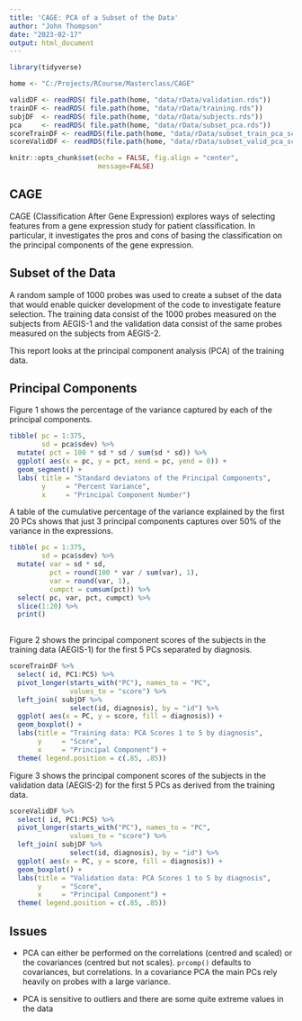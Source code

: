 ```yaml
---
title: 'CAGE: PCA of a Subset of the Data'
author: "John Thompson"
date: "2023-02-17"
output: html_document
---
```


```r
library(tidyverse)

home <- "C:/Projects/RCourse/Masterclass/CAGE"

validDF <- readRDS( file.path(home, "data/rData/validation.rds"))
trainDF <- readRDS( file.path(home, "data/rData/training.rds"))
subjDF  <- readRDS( file.path(home, "data/rData/subjects.rds"))
pca     <- readRDS( file.path(home, "data/rData/subset_pca.rds"))
scoreTrainDF <- readRDS(file.path(home, "data/rData/subset_train_pca_scores.rds"))
scoreValidDF <- readRDS(file.path(home, "data/rData/subset_valid_pca_scores.rds"))

knitr::opts_chunk$set(echo = FALSE, fig.align = "center",
                      message=FALSE)
```

## CAGE

CAGE (Classification After Gene Expression) explores ways of selecting features from a gene expression study for patient classification. In particular, it investigates the pros and cons of basing the classification on the principal components of the gene expression.

## Subset of the Data

A random sample of 1000 probes was used to create a subset of the data that would enable quicker development of the code to investigate feature selection. The training data consist of the 1000 probes measured on the subjects from AEGIS-1 and the validation data consist of the same probes measured on the subjects from AEGIS-2.

This report looks at the principal component analysis (PCA) of the training data.

## Principal Components

Figure 1 shows the percentage of the variance captured by each of the principal components.

```r
tibble( pc = 1:375,
        sd = pca$sdev) %>%
  mutate( pct = 100 * sd * sd / sum(sd * sd)) %>%
  ggplot( aes(x = pc, y = pct, xend = pc, yend = 0)) +
  geom_segment() +
  labs( title = "Standard deviatons of the Principal Components",
        y     = "Percent Variance",
        x     = "Principal Component Number")
```

A table of the cumulative percentage of the variance explained by the first 20 PCs shows that just 3 principal components captures over 50% of the variance in the expressions.
```r
tibble( pc = 1:375,
        sd = pca$sdev) %>%
  mutate( var = sd * sd,
          pct = round(100 * var / sum(var), 1),
          var = round(var, 1),
          cumpct = cumsum(pct)) %>%
  select( pc, var, pct, cumpct) %>%
  slice(1:20) %>%
  print()
  
```

Figure 2 shows the principal component scores of the subjects in the training data (AEGIS-1) for the first 5 PCs separated by diagnosis.

```r
scoreTrainDF %>%
  select( id, PC1:PC5) %>%
  pivot_longer(starts_with("PC"), names_to = "PC", 
               values_to = "score") %>%
  left_join( subjDF %>% 
               select(id, diagnosis), by = "id") %>%
  ggplot( aes(x = PC, y = score, fill = diagnosis)) +
  geom_boxplot() +
  labs(title = "Training data: PCA Scores 1 to 5 by diagnosis",
       y     = "Score",
       x     = "Principal Component") +
  theme( legend.position = c(.85, .85))
```

Figure 3 shows the principal component scores of the subjects in the validation data (AEGIS-2) for the first 5 PCs as derived from the training data.

```r
scoreValidDF %>%
  select( id, PC1:PC5) %>%
  pivot_longer(starts_with("PC"), names_to = "PC", 
               values_to = "score") %>%
  left_join( subjDF %>% 
               select(id, diagnosis), by = "id") %>%
  ggplot( aes(x = PC, y = score, fill = diagnosis)) +
  geom_boxplot() +
  labs(title = "Validation data: PCA Scores 1 to 5 by diagnosis",
       y     = "Score",
       x     = "Principal Component") +
  theme( legend.position = c(.85, .85))

```

## Issues

* PCA can either be performed on the correlations (centred and scaled) or the covariances (centred but not scales). `prcomp()` defaults to covariances, but correlations. In a covariance PCA the main PCs rely heavily on probes with a large variance.

* PCA is sensitive to outliers and there are some quite extreme values in the data
